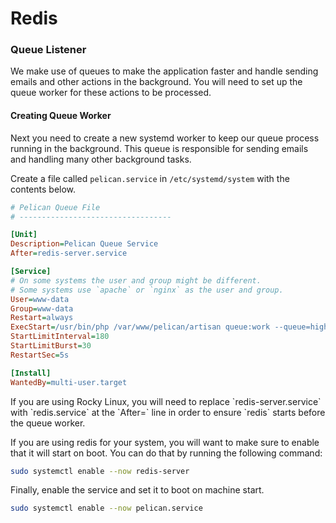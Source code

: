 
# Redis

### Queue Listener

We make use of queues to make the application faster and handle sending emails and other actions in the background.
You will need to set up the queue worker for these actions to be processed.

#### Creating Queue Worker

Next you need to create a new systemd worker to keep our queue process running in the background. This queue is responsible
for sending emails and handling many other background tasks.

Create a file called `pelican.service` in `/etc/systemd/system` with the contents below.

```ini {11,12} title="/etc/systemd/system/pelican.service"
# Pelican Queue File
# ----------------------------------

[Unit]
Description=Pelican Queue Service
After=redis-server.service

[Service]
# On some systems the user and group might be different.
# Some systems use `apache` or `nginx` as the user and group.
User=www-data
Group=www-data
Restart=always
ExecStart=/usr/bin/php /var/www/pelican/artisan queue:work --queue=high,standard,low --sleep=3 --tries=3
StartLimitInterval=180
StartLimitBurst=30
RestartSec=5s

[Install]
WantedBy=multi-user.target
```

<Admonition type="info" title="Redis on Rocky Linux">
    If you are using Rocky Linux, you will need to replace `redis-server.service` with `redis.service` at the `After=` line in order to ensure `redis` starts before the queue worker.
</Admonition>

If you are using redis for your system, you will want to make sure to enable that it will start on boot. You can do that by running the following command:

```sh
sudo systemctl enable --now redis-server
```

Finally, enable the service and set it to boot on machine start.

```sh
sudo systemctl enable --now pelican.service
```
